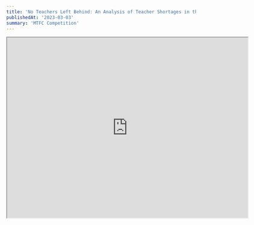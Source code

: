 ---
title: 'No Teachers Left Behind: An Analysis of Teacher Shortages in the Chicago Public School System'
publishedAt: '2023-03-03'
summary: 'MTFC Competition'
---
<iframe src="https://drive.google.com/file/d/1sfBzoGMTIHWUH5ax_O8xLUgNS7JuizDa/preview" width="640" height="480" allow="autoplay"></iframe>